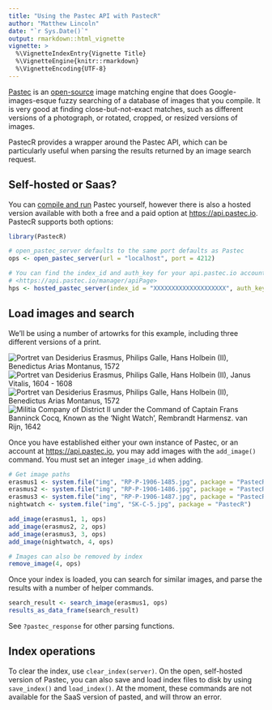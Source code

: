 ```yaml
---
title: "Using the Pastec API with PastecR"
author: "Matthew Lincoln"
date: "`r Sys.Date()`"
output: rmarkdown::html_vignette
vignette: >
  %\VignetteIndexEntry{Vignette Title}
  %\VignetteEngine{knitr::rmarkdown}
  %\VignetteEncoding{UTF-8}
---
```


[Pastec](http://pastec.io/) is an [open-source](https://github.com/Visu4link/Pastec) image matching engine that does Google-images-esque fuzzy searching of a database of images that you compile.
It is very good at finding close-but-not-exact matches, such as different versions of a photograph, or rotated, cropped, or resized versions of images.

PastecR provides a wrapper around the Pastec API, which can be particularly useful when parsing the results returned by an image search request.

## Self-hosted or Saas?

You can [compile and run](http://pastec.io/doc/oss/) Pastec yourself, however there is also a hosted version available with both a free and a paid option at <https://api.pastec.io>.
PastecR supports both options:

```r
library(PastecR)

# open_pastec_server defaults to the same port defaults as Pastec
ops <- open_pastec_server(url = "localhost", port = 4212)

# You can find the index_id and auth_key for your api.pastec.io account at
# <https://api.pastec.io/manager/apiPage>
hps <- hosted_pastec_server(index_id = "XXXXXXXXXXXXXXXXXXXX", auth_key = "XXXXXXXXXXXXXXXXXXXX")
```

## Load images and search

We'll be using a number of artowrks for this example, including three different versions of a print.

![Portret van Desiderius Erasmus, Philips Galle, Hans Holbein (II), Benedictus Arias Montanus, 1572](http://www.rijksmuseum.nl/media/assets/RP-P-1906-1485&200x200)
![Portret van Desiderius Erasmus, Philips Galle, Hans Holbein (II), Janus Vitalis, 1604 - 1608](http://www.rijksmuseum.nl/media/assets/RP-P-1906-1486&200x200)
![Portret van Desiderius Erasmus, Philips Galle, Hans Holbein (II), Benedictus Arias Montanus, 1572](http://www.rijksmuseum.nl/media/assets/RP-P-1906-1487&200x200)
![Militia Company of District II under the Command of Captain Frans Banninck Cocq, Known as the 'Night Watch', Rembrandt Harmensz. van Rijn, 1642](http://www.rijksmuseum.nl/media/assets/SK-C-5&200x200)

Once you have established either your own instance of Pastec, or an account at <https://api.pastec.io>, you may add images with the `add_image()` command.
You must set an integer `image_id` when adding.

```r
# Get image paths
erasmus1 <- system.file("img", "RP-P-1906-1485.jpg", package = "PastecR")
erasmus2 <- system.file("img", "RP-P-1906-1486.jpg", package = "PastecR")
erasmus3 <- system.file("img", "RP-P-1906-1487.jpg", package = "PastecR")
nightwatch <- system.file("img", "SK-C-5.jpg", package = "PastecR")

add_image(erasmus1, 1, ops)
add_image(erasmus2, 2, ops)
add_image(erasmus3, 3, ops)
add_image(nightwatch, 4, ops)

# Images can also be removed by index
remove_image(4, ops)
```

Once your index is loaded, you can search for similar images, and parse the results with a number of helper commands.

```r
search_result <- search_image(erasmus1, ops)
results_as_data_frame(search_result)
```

See `?pastec_response` for other parsing functions.

## Index operations

To clear the index, use `clear_index(server)`.
On the open, self-hosted version of Pastec, you can also save and load index files to disk by using `save_index()` and `load_index()`.
At the moment, these commands are not available for the SaaS version of pasted, and will throw an error.
